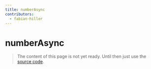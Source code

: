 ```yaml
---
title: numberAsync
contributors:
  - fabian-hiller
---
```


# numberAsync

> The content of this page is not yet ready. Until then just use the [source code](https://github.com/fabian-hiller/valibot/blob/main/library/src/schemas/number/numberAsync.ts).
